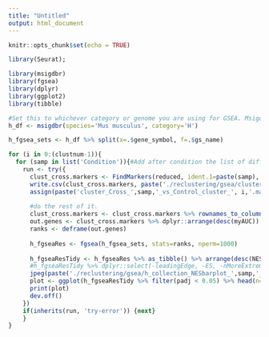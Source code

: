 ```yaml
---
title: "Untitled"
output: html_document
---
```


```r
knitr::opts_chunk$set(echo = TRUE)
```
```r
library(Seurat);
```
```r
library(msigdbr)
library(fgsea)
library(dplyr)
library(ggplot2)
library(tibble)

#Set this to whichever category or genome you are using for GSEA. Msigdb google to find
h_df <- msigdbr(species='Mus musculus', category='H')
```
```r
h_fgsea_sets <- h_df %>% split(x=.$gene_symbol, f=.$gs_name)

```
```r
for (i in 0:(clustnum-1)){
  for (samp in list('Condition')){#Add after condition the list of different samples to compare to control
    run <- try({
      clust_cross.markers <- FindMarkers(reduced, ident.1=paste(samp), ident.2='Control', group.by='samp', subset.ident=i, test.use='roc', logfc.threshold = 0, min.pct=0)
      write.csv(clust_cross.markers, paste('./reclustering/gsea/cluster_cross_',samp,'_vs_sample1_cluster_',i,'.csv', sep=''))
      assign(paste('cluster_Cross_',samp,'_vs_Control_cluster_', i,'.markers', sep=''), clust_cross.markers)
      
      #do the rest of it. 
      clust_cross.markers <- clust_cross.markers %>% rownames_to_column('gene')
      out.genes <- clust_cross.markers %>% dplyr::arrange(desc(myAUC)) %>% dplyr::select(gene,myAUC)
      ranks <- deframe(out.genes)
      
      h_fgseaRes <- fgsea(h_fgsea_sets, stats=ranks, nperm=1000)
      
      h_fgseaResTidy <- h_fgseaRes %>% as_tibble() %>% arrange(desc(NES))
      #h_fgseaResTidy %>% dplyr::select(-leadingEdge, -ES, -nMoreExtreme) %>% arrange(padj) %>% head()
      jpeg(paste('./reclustering/gsea/h_collection_NESbarplot_',samp,'_vs_sample1_cluster_',i,'.jpg',sep=''), height=750, width=800)
      plot <- ggplot(h_fgseaResTidy %>% filter(padj < 0.05) %>% head(n=20), aes(reorder(pathway, NES), NES)) + geom_col(aes(fill=NES < 1)) + coord_flip()+ labs(x='Pathway', y='Normalized Enrichment Score', title='Pathways from GSEA') + theme_minimal()
      print(plot)
      dev.off()
    })
    if(inherits(run, 'try-error')) {next}
    }
}

```